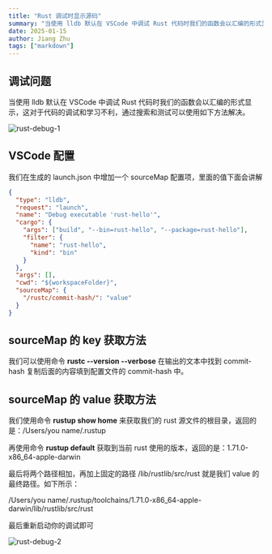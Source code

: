 ```yaml
---
title: "Rust 调试时显示源码"
summary: "当使用 lldb 默认在 VSCode 中调试 Rust 代码时我们的函数会以汇编的形式显示，这对于代码的调试和学习不利，通过搜索和测试可以使用如下方法解决。"
date: 2025-01-15
author: Jiang Zhu
tags: ["markdown"]
---
```


## 调试问题

当使用 lldb 默认在 VSCode 中调试 Rust 代码时我们的函数会以汇编的形式显示，这对于代码的调试和学习不利，通过搜索和测试可以使用如下方法解决。

![rust-debug-1](https://github.com/user-attachments/assets/92c2d08f-d777-4e4c-9fb6-4b659be091d2)

## VSCode 配置

我们在生成的 launch.json 中增加一个 sourceMap 配置项，里面的值下面会讲解

```json
{
  "type": "lldb",
  "request": "launch",
  "name": "Debug executable 'rust-hello'",
  "cargo": {
    "args": ["build", "--bin=rust-hello", "--package=rust-hello"],
    "filter": {
      "name": "rust-hello",
      "kind": "bin"
    }
  },
  "args": [],
  "cwd": "${workspaceFolder}",
  "sourceMap": {
    "/rustc/commit-hash/": "value"
  }
}
```

## sourceMap 的 key 获取方法

我们可以使用命令 **rustc --version --verbose** 在输出的文本中找到 commit-hash 复制后面的内容填到配置文件的 commit-hash 中。

## sourceMap 的 value 获取方法

我们使用命令 **rustup show home** 来获取我们的 rust 源文件的根目录，返回的是：/Users/you name/.rustup

再使用命令 **rustup default** 获取到当前 rust 使用的版本，返回的是：1.71.0-x86_64-apple-darwin

最后将两个路径相加，再加上固定的路径 /lib/rustlib/src/rust 就是我们 value 的最终路径。如下所示：

/Users/you name/.rustup/toolchains/1.71.0-x86_64-apple-darwin/lib/rustlib/src/rust

最后重新启动你的调试即可

![rust-debug-2](https://github.com/user-attachments/assets/ddde2fa8-ac4d-46aa-ac28-01dbdfbea565)
